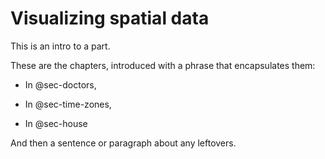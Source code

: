 # Visualizing spatial data {#sec-spatial-intro .unnumbered}

This is an intro to a part.

These are the chapters, introduced with a phrase that encapsulates them:

* In @sec-doctors, 

* In @sec-time-zones, 

* In @sec-house

And then a sentence or paragraph about any leftovers.
